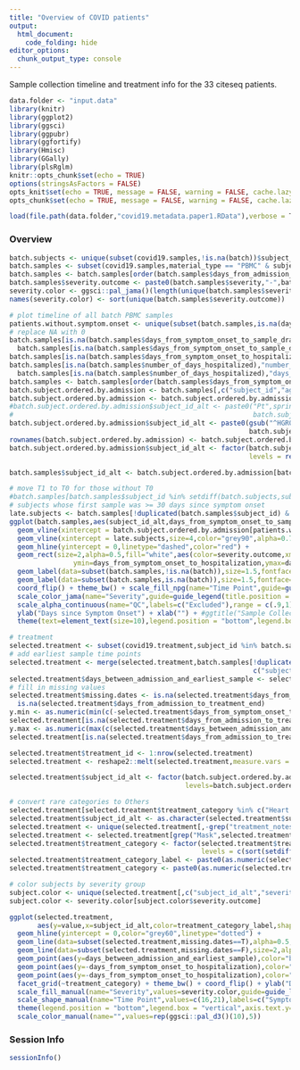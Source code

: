 ---
title: "Overview of COVID patients"
output: 
  html_document:
    code_folding: hide
editor_options: 
  chunk_output_type: console
---
  
Sample collection timeline and treatment info for the 33 citeseq patients.
```{r setup, include=FALSE}
data.folder <- "input.data"
library(knitr)
library(ggplot2)
library(ggsci)
library(ggpubr)
library(ggfortify)
library(Hmisc)
library(GGally)
library(plsRglm)
knitr::opts_chunk$set(echo = TRUE)
options(stringsAsFactors = FALSE)
opts_knit$set(echo = TRUE, message = FALSE, warning = FALSE, cache.lazy = FALSE)
opts_chunk$set(echo = TRUE, message = FALSE, warning = FALSE, cache.lazy = FALSE)

load(file.path(data.folder,"covid19.metadata.paper1.RData"),verbose = T)
```

### Overview
```{r overiew,fig.cap=c("Fig 1A","Fig S1"),fig.height=10,out.width=800}
batch.subjects <- unique(subset(covid19.samples,!is.na(batch))$subject_id)
batch.samples <- subset(covid19.samples,material_type == "PBMC" & subject_id %in% batch.subjects)
batch.samples <- batch.samples[order(batch.samples$days_from_admission_to_sample_drawn),]
batch.samples$severity.outcome <- paste0(batch.samples$severity,"-",batch.samples$outcome)
severity.color <- ggsci::pal_jama()(length(unique(batch.samples$severity.outcome)))
names(severity.color) <- sort(unique(batch.samples$severity.outcome))

# plot timeline of all batch PBMC samples
patients.without.symptom.onset <- unique(subset(batch.samples,is.na(days_from_symptom_onset_to_sample_drawn))$subject_id)
# replace NA with 0
batch.samples[is.na(batch.samples$days_from_symptom_onset_to_sample_drawn),"days_from_symptom_onset_to_sample_drawn"] <- 
  batch.samples[is.na(batch.samples$days_from_symptom_onset_to_sample_drawn),"days_from_admission_to_sample_drawn"] 
batch.samples[is.na(batch.samples$days_from_symptom_onset_to_hospitalization),"days_from_symptom_onset_to_hospitalization"] <- 0
batch.samples[is.na(batch.samples$number_of_days_hospitalized),"number_of_days_hospitalized"] <- 
  batch.samples[is.na(batch.samples$number_of_days_hospitalized),"days_from_hospitalization_to_death"]
batch.samples <- batch.samples[order(batch.samples$days_from_symptom_onset_to_hospitalization,decreasing = F),]
batch.subject.ordered.by.admission <- batch.samples[,c("subject_id","age","sex")]
batch.subject.ordered.by.admission <- batch.subject.ordered.by.admission[!duplicated(batch.subject.ordered.by.admission$subject_id),]
#batch.subject.ordered.by.admission$subject_id_alt <- paste0("Pt",sprintf("%02d",1:nrow(batch.subject.ordered.by.admission))," (",
#                                                            batch.subject.ordered.by.admission$age,batch.subject.ordered.by.admission$sex,")")
batch.subject.ordered.by.admission$subject_id_alt <- paste0(gsub("^HGR0000","P",batch.subject.ordered.by.admission$subject_id)," (",
                                                            batch.subject.ordered.by.admission$age,batch.subject.ordered.by.admission$sex,")")
rownames(batch.subject.ordered.by.admission) <- batch.subject.ordered.by.admission$subject_id
batch.subject.ordered.by.admission$subject_id_alt <- factor(batch.subject.ordered.by.admission$subject_id_alt,
                                                            levels = rev(batch.subject.ordered.by.admission$subject_id_alt))

batch.samples$subject_id_alt <- batch.subject.ordered.by.admission[batch.samples$subject_id,"subject_id_alt"]

# move T1 to T0 for those without T0
#batch.samples[batch.samples$subject_id %in% setdiff(batch.subjects,subset(batch.samples,visit == "T0")$subject_id),"visit"] <- "T0"
# subjects whose first sample was >= 30 days since symptom onset
late.subjects <- batch.samples[!duplicated(batch.samples$subject_id) & batch.samples$days_from_symptom_onset_to_sample_drawn >= 30,"subject_id_alt"]
ggplot(batch.samples,aes(subject_id_alt,days_from_symptom_onset_to_sample_drawn,label=visit)) + 
  geom_vline(xintercept = batch.subject.ordered.by.admission[patients.without.symptom.onset,"subject_id_alt"],size=4,color="#66a182",alpha=0.3) +
  geom_vline(xintercept = late.subjects,size=4,color="grey90",alpha=0.75) +
  geom_hline(yintercept = 0,linetype="dashed",color="red") + 
  geom_rect(size=2,alpha=0.5,fill="white",aes(color=severity.outcome,xmin=subject_id_alt,xmax=subject_id_alt,
                ymin=days_from_symptom_onset_to_hospitalization,ymax=days_from_symptom_onset_to_hospitalization + number_of_days_hospitalized)) + 
  geom_label(data=subset(batch.samples,!is.na(batch)),size=1.5,fontface="bold",color="white",aes(fill=visit),label.padding = unit(.15,"lines")) +
  geom_label(data=subset(batch.samples,is.na(batch)),size=1.5,fontface="bold",aes(fill=visit,alpha=.9),label.padding = unit(.15,"lines")) +
  coord_flip() + theme_bw() + scale_fill_npg(name="Time Point",guide=guide_legend(title.position = "top")) +
  scale_color_jama(name="Severity",guide=guide_legend(title.position = "top")) + 
  scale_alpha_continuous(name="QC",labels=c("Excluded"),range = c(.9,1),guide=guide_legend(title.position = "top")) +
  ylab("Days since Symptom Onset") + xlab("") + #ggtitle("Sample Collection Timeline") + 
  theme(text=element_text(size=10),legend.position = "bottom",legend.box = "vertical",legend.text = element_text(size=6))

# treatment
selected.treatment <- subset(covid19.treatment,subject_id %in% batch.samples$subject_id)
# add earliest sample time points
selected.treatment <- merge(selected.treatment,batch.samples[!duplicated(batch.samples$subject_id),
                                                             c("subject_id","days_from_admission_to_sample_drawn","severity.outcome")],by="subject_id")
selected.treatment$days_between_admission_and_earliest_sample <- selected.treatment$days_from_admission_to_sample_drawn
# fill in missing values
selected.treatment$missing.dates <- is.na(selected.treatment$days_from_admission_to_treatment_start) |
  is.na(selected.treatment$days_from_admission_to_treatment_end)
y.min <- as.numeric(min(c(-selected.treatment$days_from_symptom_onset_to_hospitalization,selected.treatment$days_from_admission_to_treatment_start),na.rm = T))
selected.treatment[is.na(selected.treatment$days_from_admission_to_treatment_start),"days_from_admission_to_treatment_start"] <- y.min
y.max <- as.numeric(max(c(selected.treatment$days_between_admission_and_earliest_sample,selected.treatment$days_from_admission_to_treatment_end),na.rm = T))
selected.treatment[is.na(selected.treatment$days_from_admission_to_treatment_end),"days_from_admission_to_treatment_end"] <- y.max

selected.treatment$treatment_id <- 1:nrow(selected.treatment)
selected.treatment <- reshape2::melt(selected.treatment,measure.vars = c("days_from_admission_to_treatment_start","days_from_admission_to_treatment_end"))

selected.treatment$subject_id_alt <- factor(batch.subject.ordered.by.admission[selected.treatment$subject_id,"subject_id_alt"],
                                            levels=batch.subject.ordered.by.admission$subject_id_alt)

# convert rare categories to Others
selected.treatment[selected.treatment$treatment_category %in% c("Heart Medications","Neuro Drugs","Antifungal Therapy"),"treatment_category"] <- "Other" 
selected.treatment$subject_id_alt <- as.character(selected.treatment$subject_id_alt)
selected.treatment <- unique(selected.treatment[,-grep("treatment_notes",colnames(selected.treatment))]) # avoid duplicates
selected.treatment <- selected.treatment[grep("Mask",selected.treatment$treatment_label,invert = T),]
selected.treatment$treatment_category <- factor(selected.treatment$treatment_category,
                                                levels = c(sort(setdiff(unique(selected.treatment$treatment_category),"Other")),"Other"))
selected.treatment$treatment_category_label <- paste0(as.numeric(selected.treatment$treatment_category),": ",selected.treatment$treatment_label)
selected.treatment$treatment_category <- paste0(as.numeric(selected.treatment$treatment_category),". ",selected.treatment$treatment_category)

# color subjects by severity group
subject.color <- unique(selected.treatment[,c("subject_id_alt","severity.outcome")])
subject.color <- severity.color[subject.color$severity.outcome]

ggplot(selected.treatment,
       aes(y=value,x=subject_id_alt,color=treatment_category_label,shape=outcome,fill=severity.outcome)) + 
  geom_hline(yintercept = 0,color="grey60",linetype="dotted") +
  geom_line(data=subset(selected.treatment,missing.dates==T),alpha=0.5,position = position_dodge(width=0.75),size=1,linetype="dashed") + 
  geom_line(data=subset(selected.treatment,missing.dates==F),size=2,alpha=0.75,position = position_dodge(width=0.75)) + 
  geom_point(aes(y=days_between_admission_and_earliest_sample),color="black",pch=21,alpha=0.8,fill=NA) +
  geom_point(aes(y=-days_from_symptom_onset_to_hospitalization),color="black",alpha=0.8) +
  geom_point(aes(y=-days_from_symptom_onset_to_hospitalization),color="black",alpha=0.8,pch=16) + # just to cover the colors
  facet_grid(~treatment_category) + theme_bw() + coord_flip() + ylab("Days from Admission") + xlab("") + ggtitle("Subject Treatment Timeline") +
  scale_fill_manual(name="Severity",values=severity.color,guide=guide_legend(override.aes = list(fill=severity.color,shape=22,color="white",size=4))) +
  scale_shape_manual(name="Time Point",values=c(16,21),labels=c("Symptom Onset","1st Sample")) + 
  theme(legend.position = "bottom",legend.box = "vertical",axis.text.y=element_text(color=subject.color),text=element_text(size=8)) + 
  scale_color_manual(name="",values=rep(ggsci::pal_d3()(10),5))
```

### Session Info
```{r}
sessionInfo()
```